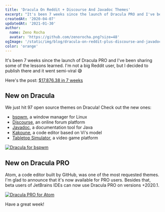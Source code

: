 ```yaml
---
title: 'Dracula On Reddit + Discourse And Javadoc Themes'
excerpt: "It's been 7 weeks since the launch of Dracula PRO and I've been sharing some of the lessons learned. I'm not a big Reddit user, but I decided to publish there and it went semi-viral."
createdAt: '2020-04-07'
updatedAt: '2021-01-30'
author:
  name: Zeno Rocha
  avatar: 'https://github.com/zenorocha.png?size=48'
ogImage: '/static/img/blog/dracula-on-reddit-plus-discourse-and-javadoc-themes-a.png'
color: 'orange'
---
```


It's been 7 weeks since the launch of Dracula PRO and I've been sharing some of the lessons learned. I'm not a big Reddit user, but I decided to publish there and it went semi-viral 😅

Here's the post: [$17,876.38 in 7 weeks](https://www.reddit.com/r/Entrepreneur/comments/fub13w/1787638_in_7_weeks/)

## New on Dracula

We just hit 97 open source themes on Dracula! Check out the new ones:

- [bspwm](/bspwm), a window manager for Linux
- [Discourse](/discourse), an online forum platform
- [Javadoc](/javadoc), a documentation tool for Java
- [Kakoune](/kakoune), a code editor based on Vi's model
- [Tabletop Simulator](/tabletop-simulator), a video game platform

[![Dracula for bspwm](/static/img/blog/dracula-on-reddit-plus-discourse-and-javadoc-themes-a.png)](/bspwm)

## New on Dracula PRO

Atom, a code editor built by GitHub, was one of the most requested themes. I'm glad to announce that it's now available for PRO users. Besides that, beta users of JetBrains IDEs can now use Dracula PRO on versions +2020.1.

[![Dracula PRO for Atom](/static/img/blog/dracula-on-reddit-plus-discourse-and-javadoc-themes-b.jpg)](/pro)

Have a great week!

